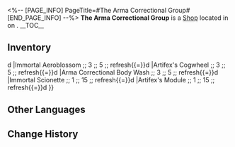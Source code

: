 <%-- [PAGE_INFO]
PageTitle=#The Arma Correctional Group#
[END_PAGE_INFO] --%>
{{Stub}}
{{Location Infobox
|title    = {{Icon/White|Icon Shop Materials.png}} The Arma Correctional Group
|image    = Shop The Arma Correctional Group.png
|type     = Shop
|world    = <!--to be added-->
|region   = 
|area     = <!--to be added-->
|subarea  = 
}}
{{Description|Once deemed as a "useless" Borisin Wolftrooper by his clan, Arma has now risen to become the most successful entrepreneur in the Shackling Prison. Perhaps every so-called 'mediocrity' is merely ensnared in a dysfunctional system of judgment.}}
'''The Arma Correctional Group''' is a [[Shop]] located in <!--area--> on <!--world-->.
<!--
It is operated by [[<shopkeeper>]].
-->
__TOC__

==Inventory==
{{Shop|shop=The Arma Correctional Group|currency=Trick Snack|refresh=1|total=1
|Master Thief's Tentacle ;; 6 ;; 3 ;; refresh{{=}}d
|Immortal Aeroblossom ;; 3 ;; 5 ;; refresh{{=}}d
|Artifex's Cogwheel ;; 3 ;; 5 ;; refresh{{=}}d
|Arma Correctional Body Wash ;; 3 ;; 5 ;; refresh{{=}}d
|Immortal Scionette ;; 1 ;; 15 ;; refresh{{=}}d
|Artifex's Module ;; 1 ;; 15 ;; refresh{{=}}d
}}
<!--
==Location==
{{Map Embed|<map name>|<marker id>}}
--><!--
==Achievements==
{{Achievements by Category Table|topic=The Arma Correctional Group}}
-->
==Other Languages==
{{Other Languages
|en   = The Arma Correctional Group
|zhs  = 阿合马铁窗集团
|zht  = 阿合馬鐵窗集團
|ja   = アハマ鉄窓グループ
|ko   = 아르마 철창 그룹
|es   = Grupo Correccional Arma
|fr   = Groupe correctionnel d'Arma
|ru   = Тюремная корпорация Армы
|th   = บริษัทลูกกรงเหล็ก Arma
|vi   = Tập Đoàn Cửa Sắt Arma
|de   = Die Arma-Justizvollzugsgruppe
|id   = Serikat Lapas Arma
|pt   = O Grupo Correcional Armah
}}

==Change History==
{{Change History|2.4}}